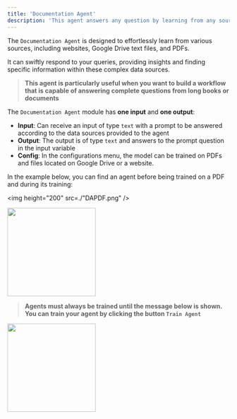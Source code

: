 ```yaml
---
title: 'Documentation Agent'
description: 'This agent answers any question by learning from any source you give it.'
---
```


The `Documentation Agent` is designed to effortlessly learn from various sources, including websites, Google Drive text files, and PDFs. 

It can swiftly respond to your queries, providing insights and finding specific information within these complex data sources.

>**This agent is particularly useful when you want to build a workflow that is capable of answering complete questions from long books or documents**

The `Documentation Agent` module has **one input** and **one output**:

- **Input**: Can receive an input of type `text` with a prompt to be answered according to the data sources provided to the agent
- **Output**: The output is of type `text` and answers to the prompt question in the input variable
- **Config**: In the configurations menu, the model can be trained on PDFs and files located on Google Drive or a website.

In the example below, you can find an agent before being trained on a PDF and during its training:

<img height="200" src=./"DAPDF.png" />

<img height="200" src="./DAPDFT.png" />

>**Agents must always be trained until the message below is shown. You can train your agent by clicking the button `Train Agent`**

<img height="200" src="./Trained.png" />